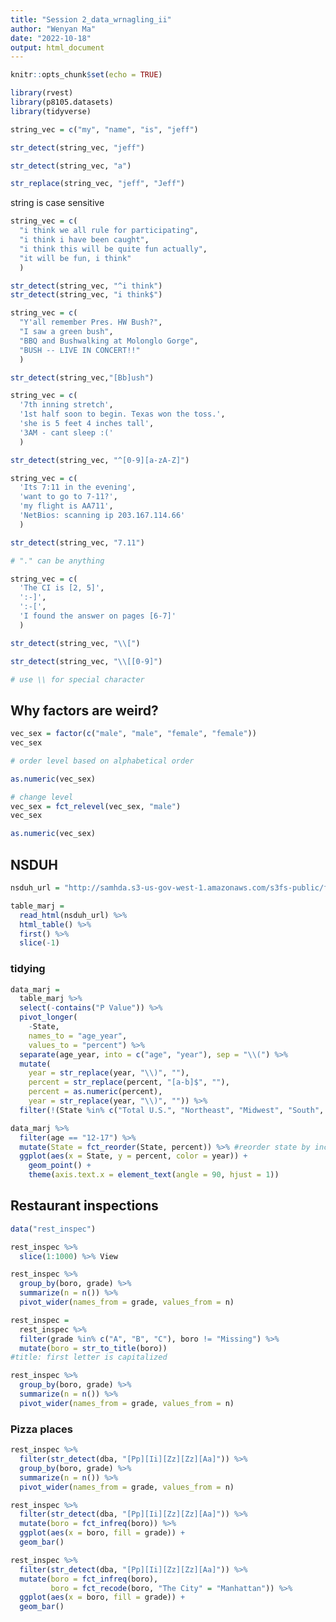 ```yaml
---
title: "Session 2_data_wrnagling_ii"
author: "Wenyan Ma"
date: "2022-10-18"
output: html_document
---
```


```r
knitr::opts_chunk$set(echo = TRUE)
```

```r
library(rvest)
library(p8105.datasets)
library(tidyverse)
```


```r
string_vec = c("my", "name", "is", "jeff")

str_detect(string_vec, "jeff")

str_detect(string_vec, "a")

str_replace(string_vec, "jeff", "Jeff")

```

string is case sensitive 

```r
string_vec = c(
  "i think we all rule for participating",
  "i think i have been caught",
  "i think this will be quite fun actually",
  "it will be fun, i think"
  )

str_detect(string_vec, "^i think")
str_detect(string_vec, "i think$")
```

```r
string_vec = c(
  "Y'all remember Pres. HW Bush?",
  "I saw a green bush",
  "BBQ and Bushwalking at Molonglo Gorge",
  "BUSH -- LIVE IN CONCERT!!"
  )

str_detect(string_vec,"[Bb]ush")
```

```r
string_vec = c(
  '7th inning stretch',
  '1st half soon to begin. Texas won the toss.',
  'she is 5 feet 4 inches tall',
  '3AM - cant sleep :('
  )

str_detect(string_vec, "^[0-9][a-zA-Z]")
```


```r
string_vec = c(
  'Its 7:11 in the evening',
  'want to go to 7-11?',
  'my flight is AA711',
  'NetBios: scanning ip 203.167.114.66'
  )

str_detect(string_vec, "7.11")

# "." can be anything 
```

```r
string_vec = c(
  'The CI is [2, 5]',
  ':-]',
  ':-[',
  'I found the answer on pages [6-7]'
  )

str_detect(string_vec, "\\[")

str_detect(string_vec, "\\[[0-9]")

# use \\ for special character
```

## Why factors are weird?

```r
vec_sex = factor(c("male", "male", "female", "female"))
vec_sex

# order level based on alphabetical order

as.numeric(vec_sex)

# change level
vec_sex = fct_relevel(vec_sex, "male")
vec_sex

as.numeric(vec_sex)
```


## NSDUH

```r
nsduh_url = "http://samhda.s3-us-gov-west-1.amazonaws.com/s3fs-public/field-uploads/2k15StateFiles/NSDUHsaeShortTermCHG2015.htm"

table_marj = 
  read_html(nsduh_url) %>% 
  html_table() %>% 
  first() %>%
  slice(-1)
```

### tidying

```r
data_marj = 
  table_marj %>%
  select(-contains("P Value")) %>%
  pivot_longer(
    -State,
    names_to = "age_year", 
    values_to = "percent") %>%
  separate(age_year, into = c("age", "year"), sep = "\\(") %>%
  mutate(
    year = str_replace(year, "\\)", ""),
    percent = str_replace(percent, "[a-b]$", ""),
    percent = as.numeric(percent),
    year = str_replace(year, "\\)", "")) %>%
  filter(!(State %in% c("Total U.S.", "Northeast", "Midwest", "South", "West", "District of Columbia")))
```


```r
data_marj %>%
  filter(age == "12-17") %>% 
  mutate(State = fct_reorder(State, percent)) %>% #reorder state by increasing percent
  ggplot(aes(x = State, y = percent, color = year)) + 
    geom_point() + 
    theme(axis.text.x = element_text(angle = 90, hjust = 1))

```

## Restaurant inspections

```r
data("rest_inspec")

rest_inspec %>% 
  slice(1:1000) %>% View

rest_inspec %>% 
  group_by(boro, grade) %>% 
  summarize(n = n()) %>% 
  pivot_wider(names_from = grade, values_from = n)
```


```r
rest_inspec =
  rest_inspec %>%
  filter(grade %in% c("A", "B", "C"), boro != "Missing") %>% 
  mutate(boro = str_to_title(boro))
#title: first letter is capitalized

rest_inspec %>% 
  group_by(boro, grade) %>% 
  summarize(n = n()) %>% 
  pivot_wider(names_from = grade, values_from = n)
```

### Pizza places

```r
rest_inspec %>% 
  filter(str_detect(dba, "[Pp][Ii][Zz][Zz][Aa]")) %>% 
  group_by(boro, grade) %>% 
  summarize(n = n()) %>% 
  pivot_wider(names_from = grade, values_from = n)
```

```r
rest_inspec %>% 
  filter(str_detect(dba, "[Pp][Ii][Zz][Zz][Aa]")) %>%
  mutate(boro = fct_infreq(boro)) %>% 
  ggplot(aes(x = boro, fill = grade)) + 
  geom_bar() 

rest_inspec %>% 
  filter(str_detect(dba, "[Pp][Ii][Zz][Zz][Aa]")) %>%
  mutate(boro = fct_infreq(boro),
         boro = fct_recode(boro, "The City" = "Manhattan")) %>% 
  ggplot(aes(x = boro, fill = grade)) + 
  geom_bar() 
```






